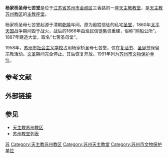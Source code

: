 {{文物保护单位
| 级别 = 市县级
| 省名 = 江苏省
| 市/县名 = 苏州市
| 图片 = [[File:Suzhou_-_Cathedral_of_Our_Lady_of_the_Seven_Sorrows_-_1.jpg|180px]]
| 名称 = 杨家桥天主堂
| 编号 = 
| 分类 = 近现代重要史迹及代表性建筑
| 所在 = [[苏州市|苏州市]][[金阊区|金阊区]]
| 时代 = 1892年
| 登录 = 1991年1月4日
}}

'''杨家桥圣母七苦堂'''是位于[[江苏省|江苏省]][[苏州市|苏州市]][[金阊区|金阊区]]三香路的一座[[天主教|天主教]][[教堂|教堂]]，是[[天主教苏州教区|天主教苏州教区]]的[[主教座堂|主教座堂]]。

杨家桥圣母七苦堂起源于清朝[[乾隆|乾隆]]年间，原为殷姓信徒的私宅[[圣堂|圣堂]]，1860年[[太平天国|太平天国]]战争期间毁于战火，战后的1866年由渔民信徒集资重建，俗称“网船公所”。1887年建造大堂，取名“七苦圣母堂”。

1958年，[[苏州市|苏州市]][[社会主义学校|社会主义学校]]占用杨家桥圣母七苦堂，仅在[[复活节|复活节]]、[[圣诞节|圣诞节]]保留宗教活动。[[文革|文革]]期间完全停止。其后恢复开放。1991年列为[[苏州市文物保护单位|苏州市文物保护单位]]。

==参考文献==
{{Reflist}}

==外部链接==
{{Commonscat|Cathedral of Our Lady of the Seven Sorrows of Suzhou}}

==参见==
*[[天主教苏州教区|天主教苏州教区]]
*[[苏州教堂列表|苏州教堂列表]]

{{coord|31.30034|N|120.57746|E|display=title}}
{{苏州市文物保护单位}}
{{DEFAULTSORT:yangjiaqiao}}
[[Category:江苏天主教主教座堂|苏]]
[[Category:天主教苏州教区|Category:天主教苏州教区]]
[[Category:苏州天主教堂|Category:苏州天主教堂]]
[[Category:苏州市文物保护单位|Category:苏州市文物保护单位]]
